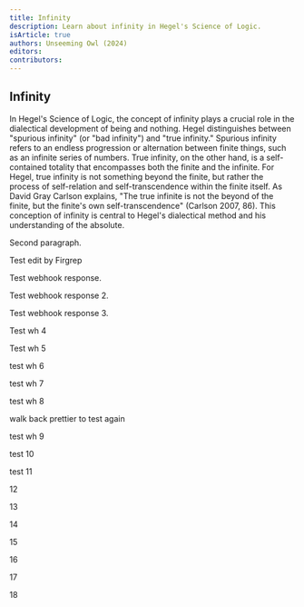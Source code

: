 ```yaml
---
title: Infinity
description: Learn about infinity in Hegel's Science of Logic.
isArticle: true
authors: Unseeming Owl (2024)
editors:
contributors:
---
```


## Infinity

In Hegel's Science of Logic, the concept of infinity plays a crucial role in the dialectical development of being and nothing. Hegel distinguishes between
"spurious infinity" (or "bad infinity") and "true infinity." Spurious infinity refers to an endless progression or alternation between finite things, such as
an infinite series of numbers. True infinity, on the other hand, is a self-contained totality that encompasses both the finite and the infinite. For
Hegel, true infinity is not something beyond the finite, but rather the process
of self-relation and self-transcendence within the finite itself. As David Gray
Carlson explains, "The true infinite is not the beyond of the finite, but the
finite's own self-transcendence" (Carlson 2007, 86). This conception of infinity
is central to Hegel's dialectical method and his understanding of the absolute.

Second paragraph.

Test edit by Firgrep

Test webhook response.

Test webhook response 2.

Test webhook response 3.

Test wh 4

Test wh 5

test wh 6

test wh 7

test wh 8

walk back prettier to test again

test wh 9

test 10

test 11

12

13

14

15

16

17

18
